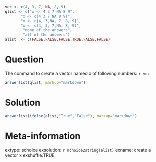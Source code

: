```r
vec <- c(4, 3, 7, NA, 8, 9)
qlist <- c("x <- 4 3 7 NA 8 9",
	   "x <- c(4 3 7 NA 8 9)",
	   "x <- c{4, 3,NA, 7, 8, 9}",
	   "x <- c(4, 3, 7,NA, 8, 9)",
	    "none of the answers",
	    "all of the answers")
alist  <- c(FALSE,FALSE,FALSE,TRUE,FALSE,FALSE)
```


Question
========

The command to create a vector named x  of following numbers: 
`r vec`

```r
answerlist(qlist, markup="markdown")
```

Solution
========

```r
answerlist(ifelse(alist,"True","False"), markup="markdown")
```


Meta-information
================

extype: schoice
exsolution: `r mchoice2string(alist)`
exname: create a vector x
exshuffle:TRUE
